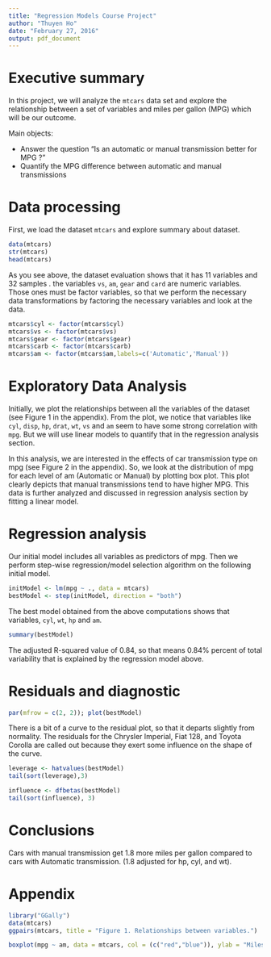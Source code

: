 ```yaml
---
title: "Regression Models Course Project"
author: "Thuyen Ho"
date: "February 27, 2016"
output: pdf_document
---
```

# Executive summary

In this project, we will analyze the `mtcars` data set and explore the relationship between a set of variables and miles per gallon (MPG) which will be our outcome.

Main objects:

- Answer the question "Is an automatic or manual transmission better for MPG ?"
- Quantify the MPG difference between automatic and manual transmissions

# Data processing

First, we load the dataset `mtcars` and explore summary about dataset.

```r
data(mtcars)
str(mtcars)
head(mtcars)
```

As you see above, the dataset evaluation shows that it has 11 variables and 32 samples . the variables `vs`, `am`, `gear` and `card` are numeric variables. Those ones must be factor variables, so that we perform the necessary data transformations by factoring the necessary variables and look at the data.

```r
mtcars$cyl <- factor(mtcars$cyl)
mtcars$vs <- factor(mtcars$vs)
mtcars$gear <- factor(mtcars$gear)
mtcars$carb <- factor(mtcars$carb)
mtcars$am <- factor(mtcars$am,labels=c('Automatic','Manual'))
```

# Exploratory Data Analysis

Initially, we plot the relationships between all the variables of the dataset (see Figure 1 in the appendix). From the plot, we notice that variables like `cyl`, `disp`, `hp`, `drat`, `wt`, `vs` and `am` seem to have some strong correlation with `mpg`. But we will use linear models to quantify that in the regression analysis section.

In this analysis, we are interested in the effects of car transmission type on mpg (see Figure 2 in the appendix). So, we look at the distribution of mpg for each level of am (Automatic or Manual) by plotting box plot. This plot clearly depicts that manual transmissions tend to have higher MPG. This data is further analyzed and discussed in regression analysis section by fitting a linear model.

# Regression analysis

Our initial model includes all variables as predictors of mpg. Then we perform step-wise regression/model selection algorithm on the following initial model.

```r
initModel <- lm(mpg ~ ., data = mtcars)
bestModel <- step(initModel, direction = "both")
```

The best model obtained from the above computations shows that variables, `cyl`, `wt`, `hp` and `am`.

```r
summary(bestModel)
```

The adjusted R-squared value of 0.84, so that means 0.84% percent of total variability that is explained by the regression model above.

# Residuals and diagnostic

```r
par(mfrow = c(2, 2)); plot(bestModel)
```

There is a bit of a curve to the residual plot, so that it departs slightly from normality. The residuals for the Chrysler Imperial, Fiat 128, and Toyota Corolla are called out because they exert some influence on the shape of the curve.

```r
leverage <- hatvalues(bestModel)
tail(sort(leverage),3)
```


```r
influence <- dfbetas(bestModel)
tail(sort(influence), 3)
```

# Conclusions

Cars with manual transmission get 1.8 more miles per gallon compared to cars with Automatic transmission. (1.8 adjusted for hp, cyl, and wt).

# Appendix

```r
library("GGally")
data(mtcars)
ggpairs(mtcars, title = "Figure 1. Relationships between variables.")
```

```r
boxplot(mpg ~ am, data = mtcars, col = (c("red","blue")), ylab = "Miles Per Gallon", xlab = "Transmission Type", main = "Figure 2. MPG per transmission type.")
```